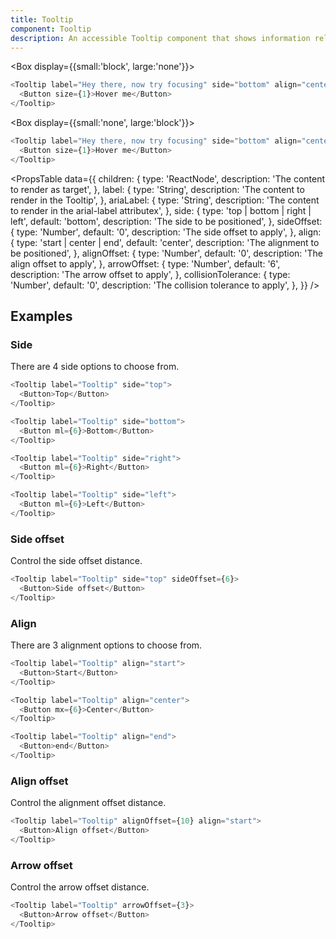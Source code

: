 ```yaml
---
title: Tooltip
component: Tooltip
description: An accessible Tooltip component that shows information related to an element when it is hovered or focused.
---
```


<Box display={{small:'block', large:'none'}}>

```js live
<Tooltip label="Hey there, now try focusing" side="bottom" align="center">
  <Button size={1}>Hover me</Button>
</Tooltip>
```

</Box>

<Box display={{small:'none', large:'block'}}>

```js live
<Tooltip label="Hey there, now try focusing" side="bottom" align="center">
  <Button size={1}>Hover me</Button>
</Tooltip>
```

</Box>

<PropsTable
  data={{
    children: {
      type: 'ReactNode',
      description: 'The content to render as target',
    },
    label: {
      type: 'String',
      description: 'The content to render in the Tooltip',
    },
    ariaLabel: {
      type: 'String',
      description: 'The content to render in the arial-label attributex',
    },
    side: {
      type: 'top | bottom | right | left',
      default: 'bottom',
      description: 'The side to be positioned',
    },
    sideOffset: {
      type: 'Number',
      default: '0',
      description: 'The side offset to apply',
    },
    align: {
      type: 'start | center | end',
      default: 'center',
      description: 'The alignment to be positioned',
    },
    alignOffset: {
      type: 'Number',
      default: '0',
      description: 'The align offset to apply',
    },
    arrowOffset: {
      type: 'Number',
      default: '6',
      description: 'The arrow offset to apply',
    },
    collisionTolerance: {
      type: 'Number',
      default: '0',
      description: 'The collision tolerance to apply',
    },
  }}
/>

## Examples

### Side

There are 4 side options to choose from.

```js live
<Tooltip label="Tooltip" side="top">
  <Button>Top</Button>
</Tooltip>

<Tooltip label="Tooltip" side="bottom">
  <Button ml={6}>Bottom</Button>
</Tooltip>

<Tooltip label="Tooltip" side="right">
  <Button ml={6}>Right</Button>
</Tooltip>

<Tooltip label="Tooltip" side="left">
  <Button ml={6}>Left</Button>
</Tooltip>
```

### Side offset

Control the side offset distance.

```js live
<Tooltip label="Tooltip" side="top" sideOffset={6}>
  <Button>Side offset</Button>
</Tooltip>
```

### Align

There are 3 alignment options to choose from.

```js live
<Tooltip label="Tooltip" align="start">
  <Button>Start</Button>
</Tooltip>

<Tooltip label="Tooltip" align="center">
  <Button mx={6}>Center</Button>
</Tooltip>

<Tooltip label="Tooltip" align="end">
  <Button>end</Button>
</Tooltip>
```

### Align offset

Control the alignment offset distance.

```js live
<Tooltip label="Tooltip" alignOffset={10} align="start">
  <Button>Align offset</Button>
</Tooltip>
```

### Arrow offset

Control the arrow offset distance.

```js live
<Tooltip label="Tooltip" arrowOffset={3}>
  <Button>Arrow offset</Button>
</Tooltip>
```
